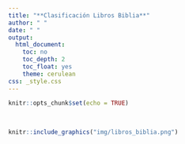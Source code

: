 ```yaml
---
title: "**Clasificación Libros Biblia**"
author: " "
date: " "
output:
  html_document:
    toc: no
    toc_depth: 2
    toc_float: yes
    theme: cerulean
css: _style.css
---
```


```r
knitr::opts_chunk$set(echo = TRUE)
```

</br>

```r
knitr::include_graphics("img/libros_biblia.png")
```